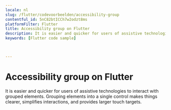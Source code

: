 ```yaml
---
locale: nl
slug: /flutter/codevoorbeelden/accessibility-group
contentful_id: 5nC82btICCh7w2odzt8ms
platformFilter: Flutter
title: Accessibility group on Flutter
description: It is easier and quicker for users of assistive technologies to interact with grouped elements.
keywords: [Flutter code sample]


	
---
```


# Accessibility group on Flutter

It is easier and quicker for users of assistive technologies to interact with grouped elements. Grouping elements into a single control makes things clearer, simplifies interactions, and provides larger touch targets.

<CodeSample id="accessibility-group" locale="nl" platform="flutter"/>